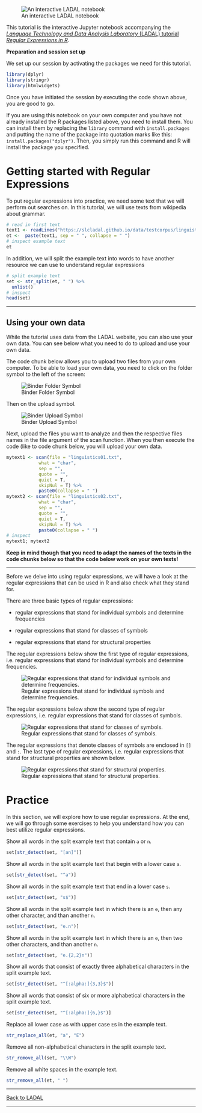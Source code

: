 
![An interactive LADAL notebook](https://slcladal.github.io/images/uq1.jpg)


This tutorial is the interactive Jupyter notebook accompanying the [*Language Technology and Data Analysis Laboratory* (LADAL) tutorial *Regular Expressions in R*](https://ladal.edu.au/regex.html). 


**Preparation and session set up**

We set up our session by activating the packages we need for this tutorial. 


```r
library(dplyr)
library(stringr)
library(htmlwidgets)
```

Once you have initiated the session by executing the code shown above, you are good to go.

If you are using this notebook on your own computer and you have not already installed the R packages listed above, you need to install them. You can install them by replacing the `library` command with `install.packages` and putting the name of the package into quotation marks like this: `install.packages("dplyr")`. Then, you simply run this command and R will install the package you specified.

# Getting started with Regular Expressions

To put regular expressions into practice, we need some text that we will perform out searches on. In this tutorial, we will use texts from wikipedia about grammar.

```r
# read in first text
text1 <- readLines("https://slcladal.github.io/data/testcorpus/linguistics02.txt")
et <-  paste(text1, sep = " ", collapse = " ")
# inspect example text
et
```

In addition, we will split the example text into words to have another resource we can use to understand regular expressions

```r
# split example text
set <- str_split(et, " ") %>%
  unlist()
# inspect
head(set)
```


***

## Using your own data

While the tutorial uses data from the LADAL website, you can also use your own data. You can see below what you need to do to upload and use your own data.

The code chunk below allows you to upload two files from your own computer. To be able to load your own data, you need to click on the folder symbol to the left of the screen:

![Binder Folder Symbol](https://slcladal.github.io/images/binderfolder.JPG)


Then on the upload symbol.

![Binder Upload Symbol](https://slcladal.github.io/images/binderupload.JPG)

Next, upload the files you want to analyze and then the respective files names in the file argument of the scan function. When you then execute the code (like to code chunk below, you will upload your own data.

```r
mytext1 <- scan(file = "linguistics01.txt",
            what = "char", 
            sep = "", 
            quote = "", 
            quiet = T, 
            skipNul = T) %>%
            paste0(collapse = " ")
mytext2 <- scan(file = "linguistics02.txt",
            what = "char", 
            sep = "", 
            quote = "", 
            quiet = T, 
            skipNul = T) %>%
            paste0(collapse = " ")
# inspect
mytext1; mytext2

```


**Keep in mind though that you need to adapt the names of the texts in the code chunks below so that the code below work on your own texts!**

***



Before we delve into using regular expressions, we will have a look at the regular expressions that can be used in R and also check what they stand for.

There are three basic types of regular expressions:

* regular expressions that stand for individual symbols and determine frequencies

* regular expressions that stand for classes of symbols

* regular expressions that stand for structural properties

The regular expressions below show the first type of regular expressions, i.e. regular expressions that stand for individual symbols and determine frequencies.

![Regular expressions that stand for individual symbols and determine frequencies.](https://slcladal.github.io/images/regex1.JPG)


The regular expressions below show the second type of regular expressions, i.e. regular expressions that stand for classes of symbols.

![Regular expressions that stand for classes of symbols.](https://slcladal.github.io/images/regex2.JPG)




The regular expressions that denote classes of symbols are enclosed in `[]` and `:`. The last type of regular expressions, i.e. regular expressions that stand for structural properties are shown below.



![Regular expressions that stand for structural properties.](https://slcladal.github.io/images/regex3.JPG)



# Practice

In this section, we will explore how to use regular expressions. At the end, we will go through some exercises to help you understand how you can best utilize regular expressions.

Show all words in the split example text that contain `a` or `n`.

```r
set[str_detect(set, "[an]")]
```

Show all words in the split example text that begin with a lower case `a`.

```r
set[str_detect(set, "^a")]
```

Show all words in the split example text that end in a lower case `s`.

```r
set[str_detect(set, "s$")]
```

Show all words in the split example text in which there is an `e`, then any other character, and than another `n`.

```r
set[str_detect(set, "e.n")]
```

Show all words in the split example text in which there is an `e`, then two other characters, and than another `n`.

```r
set[str_detect(set, "e.{2,2}n")]
```

Show all words that consist of exactly three alphabetical characters in the split example text.

```r
set[str_detect(set, "^[:alpha:]{3,3}$")]
```

Show all words that consist of six or more alphabetical characters in the split example text.

```r
set[str_detect(set, "^[:alpha:]{6,}$")]
```

Replace all lower case `a`s with upper case `E`s in the example text.

```r
str_replace_all(et, "a", "E")
```

Remove all non-alphabetical characters in the split example text.

```r
str_remove_all(set, "\\W")
```

Remove all white spaces in the example text.

```r
str_remove_all(et, " ")
```


***

[Back to LADAL](https://ladal.edu.au/regex.html)

***
